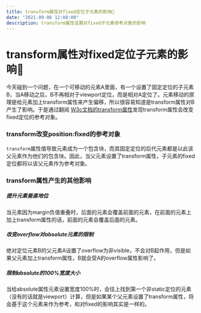```yaml
---
title: transform属性对fixed定位子元素的影响🥶
date: "2021-09-06 12:00:00"
description: transform属性设置对fixed子元素参考对象的影响
---
```


# transform属性对fixed定位子元素的影响🥶

今天碰到一个问题，在一个可移动的元素A里面，有一个设置了固定定位的子元素B，当A移动之后，B不再相对于viewport定位，而是相对A定位了。元素移动的原理是给元素加上transform属性来产生偏移，所以很容易知道是transform属性对B产生了影响。于是通过翻阅 <a href="https://www.w3.org/TR/css-transforms-1/#transform-property" target="_blank">W3c文档的transform属性</a>发现transform属性会改变fixed定位的参考对象。

### transform改变position:fixed的参考对象

`transform`属性值导致元素成为一个包含块，而其固定定位的后代元素都是以此该父元素作为他们的包含块。因此，当父元素设置了transform属性，子元素的fixed定位都将以该父元素作为参考对象。

### transform属性产生的其他影响

##### 提升元素垂直地位

当元素因为margin负值重叠时，后面的元素会覆盖前面的元素，在前面的元素上加上transform属性的话，前面的元素会覆盖后面的元素。

##### 改变overflow对absolute元素的限制

绝对定位元素B的父元素A设置了overflow为非visible，不会对B起作用，但是如果父元素加上transform属性，B就会受A的overflow属性影响了。

##### 限制absolute的100%宽度大小

当给absolute属性元素设置宽度100%时，会往上找到第一个非static定位的元素（没有的话就是viewport）计算，但是如果某个父元素设置了transform属性，将会基于这个元素来作为参考，和对fixed的影响其实是一样的。
